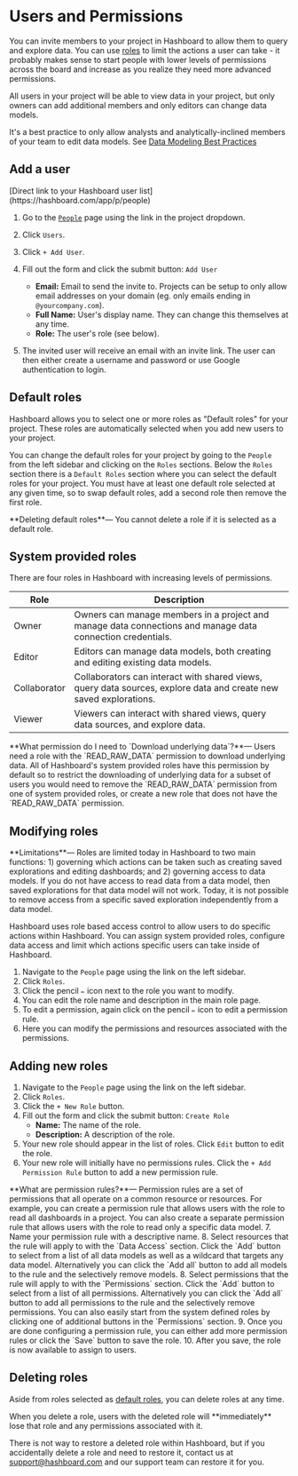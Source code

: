 
# Users and Permissions

You can invite members to your project in Hashboard to allow them to query and
explore data. You can use [roles](/docs/project-management/users-and-permissions) to
limit the actions a user can take - it probably makes sense to start people with
lower levels of permissions across the board and increase as you realize they
need more advanced permissions.

All users in your project will be able to view data in your project, but only
owners can add additional members and only editors can change data models.

It's a best practice to only allow analysts and analytically-inclined members
of your team to edit data models. See [Data Modeling Best Practices](/docs/data-modeling/best-practices)

## Add a user

<Callout type="info">
  [Direct link to your Hashboard user list](https://hashboard.com/app/p/people)
</Callout>

1. Go to the [`People`](https://hashboard.com/app/p/people) page using the link in
   the project dropdown.
2. Click `Users`.
3. Click `+ Add User`.
4. Fill out the form and click the submit button: `Add User`

   - **Email:** Email to send the invite to. Projects can be setup to only allow
     email addresses on your domain (eg. only emails ending in
     `@yourcompany.com`).
   - **Full Name:** User's display name. They can change this themselves at any time.
   - **Role:** The user's role (see below).

5. The invited user will receive an email with an invite link. The user can then
   either create a username and password or use Google authentication to login.

## Default roles

Hashboard allows you to select one or more roles as "Default roles" for your project.
These roles are automatically selected when you add new users to your project. 

You can change the default roles for your project by going to the `People` from the left sidebar and clicking on the `Roles` sections.
Below the `Roles` section there is a `Default Roles` section where you can select the default roles for your project. You must have at least
one default role selected at any given time, so to swap default roles, add a second role then remove the first role.

<Callout type="info">
  **Deleting default roles**— You cannot delete a role if it is selected as a default role.
</Callout>

## System provided roles

There are four roles in Hashboard with increasing levels of permissions.

| Role         | Description                                                                                                       |
| ------------ | ----------------------------------------------------------------------------------------------------------------- |
| Owner        | Owners can manage members in a project and manage data connections and manage data connection credentials.        |
| Editor       | Editors can manage data models, both creating and editing existing data models.                                   |
| Collaborator | Collaborators can interact with shared views, query data sources, explore data and create new saved explorations. |
| Viewer       | Viewers can interact with shared views, query data sources, and explore data.                                     |

<Callout type="info">
  **What permission do I need to `Download underlying data`?**— Users need a role with the `READ_RAW_DATA` permission to download underlying data. 
  All of Hashboard's system provided roles have this permission by default so to restrict the downloading of underlying data for a subset of users you 
  would need to remove the `READ_RAW_DATA` permission from one of system provided roles, or create a new role that does not have the `READ_RAW_DATA` permission.
</Callout>

## Modifying roles

<Callout type="warning">
  **Limitations**— Roles are limited today in Hashboard to two main functions: 1)
  governing which actions can be taken such as creating saved explorations and
  editing dashboards; and 2) governing access to data models. If you do not have
  access to read data from a data model, then saved explorations for that data
  model will not work. Today, it is not possible to remove access from a
  specific saved exploration independently from a data model.
</Callout>

Hashboard uses role based access control to allow users to do specific actions within Hashboard. You can assign system provided roles, configure data access and limit which actions specific users can take inside of Hashboard.

1. Navigate to the `People` page using the link on the left sidebar.
2. Click `Roles`.
3. Click the pencil `✏️` icon next to the role you want to modify.
4. You can edit the role name and description in the main role page.
5. To edit a permission, again click on the pencil `✏️` icon to edit a permission rule.
6. Here you can modify the permissions and resources associated with the permissions.

## Adding new roles

1. Navigate to the `People` page using the link on the left sidebar.
2. Click `Roles`.
3. Click the `+ New Role` button.
4. Fill out the form and click the submit button: `Create Role`
   - **Name:** The name of the role.
   - **Description:** A description of the role.
5. Your new role should appear in the list of roles. Click `Edit` button to edit the role.
6. Your new role will initially have no permissions rules. Click the `+ Add Permission Rule` button to add a new permission rule.
<Callout type="info">
  **What are permission rules?**— Permission rules are a set of permissions that all operate on a common resource or resources. 
  For example, you can create a permission rule that allows users with the role to read all dashboards in a project. 
  You can also create a separate permission rule that allows users with the role to read only a specific data model.
</Callout>
7. Name your permission rule with a descriptive name. 
8. Select resources that the rule will apply to with the `Data Access` section. 
Click the `Add` button to select from a list of all data models as well as a wildcard that targets any data model. Alternatively you can click the `Add all` button to add all models to the rule and the selectively remove models.
8. Select permissions that the rule will apply to with the `Permissions` section. 
Click the `Add` button to select from a list of all permissions. Alternatively you can click the `Add all` button to add all permissions to the rule and the selectively remove permissions.
You can also easily start from the system defined roles by clicking one of additional buttons in the `Permissions` section.
9. Once you are done configuring a permission rule, you can either add more permission rules or click the `Save` button to save the role.
10. After you save, the role is now available to assign to users.


## Deleting roles
Aside from roles selected as [default roles](#default-roles), you can delete roles at any time.

<Callout type="error">
  When you delete a role, users with the deleted role will **immediately** lose that role and any permissions associated with it.
</Callout>



There is not way to restore a deleted role within Hashboard, but if you accidentally delete a role and need to restore it, contact us at [support@hashboard.com](mailto:support@hashboard.com)
and our support team can restore it for you.